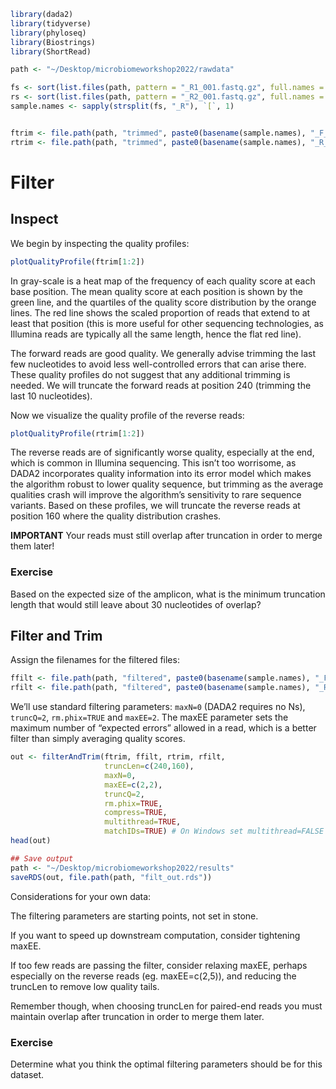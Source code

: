```r
library(dada2)
library(tidyverse)
library(phyloseq)
library(Biostrings)
library(ShortRead)

path <- "~/Desktop/microbiomeworkshop2022/rawdata"

fs <- sort(list.files(path, pattern = "_R1_001.fastq.gz", full.names = TRUE))
rs <- sort(list.files(path, pattern = "_R2_001.fastq.gz", full.names = TRUE))
sample.names <- sapply(strsplit(fs, "_R"), `[`, 1)


ftrim <- file.path(path, "trimmed", paste0(basename(sample.names), "_F_trimmed.fastq.gz"))
rtrim <- file.path(path, "trimmed", paste0(basename(sample.names), "_R_trimmed.fastq.gz"))
```

# Filter

## Inspect

We begin by inspecting the quality profiles:

```r
plotQualityProfile(ftrim[1:2])
```

In gray-scale is a heat map of the frequency of each quality score at each base position. The mean quality score at each position is shown by the green line, and the quartiles of the quality score distribution by the orange lines. The red line shows the scaled proportion of reads that extend to at least that position (this is more useful for other sequencing technologies, as Illumina reads are typically all the same length, hence the flat red line).

The forward reads are good quality. We generally advise trimming the last few nucleotides to avoid less well-controlled errors that can arise there. These quality profiles do not suggest that any additional trimming is needed. We will truncate the forward reads at position 240 (trimming the last 10 nucleotides).

Now we visualize the quality profile of the reverse reads:

```r
plotQualityProfile(rtrim[1:2])
```

The reverse reads are of significantly worse quality, especially at the end, which is common in Illumina sequencing. This isn’t too worrisome, as DADA2 incorporates quality information into its error model which makes the algorithm robust to lower quality sequence, but trimming as the average qualities crash will improve the algorithm’s sensitivity to rare sequence variants. Based on these profiles, we will truncate the reverse reads at position 160 where the quality distribution crashes.

**IMPORTANT** Your reads must still overlap after truncation in order to merge them later!

### Exercise

Based on the expected size of the amplicon, what is the minimum truncation length that would still leave about 30 nucleotides of overlap?

## Filter and Trim

Assign the filenames for the filtered files:

```r
ffilt <- file.path(path, "filtered", paste0(basename(sample.names), "_F_filtered.fastq.gz"))
rfilt <- file.path(path, "filtered", paste0(basename(sample.names), "_R_filtered.fastq.gz"))
```

We’ll use standard filtering parameters: `maxN=0` (DADA2 requires no Ns), `truncQ=2`, `rm.phix=TRUE` and `maxEE=2`. The maxEE parameter sets the maximum number of “expected errors” allowed in a read, which is a better filter than simply averaging quality scores.

```r

out <- filterAndTrim(ftrim, ffilt, rtrim, rfilt, 
                     truncLen=c(240,160),
                     maxN=0, 
                     maxEE=c(2,2), 
                     truncQ=2, 
                     rm.phix=TRUE,
                     compress=TRUE, 
                     multithread=TRUE,
                     matchIDs=TRUE) # On Windows set multithread=FALSE
head(out)

## Save output
path <- "~/Desktop/microbiomeworkshop2022/results"
saveRDS(out, file.path(path, "filt_out.rds"))
```

Considerations for your own data:

The filtering parameters are starting points, not set in stone.

If you want to speed up downstream computation, consider tightening maxEE.

If too few reads are passing the filter, consider relaxing maxEE, perhaps especially on the reverse reads (eg. maxEE=c(2,5)), and reducing the truncLen to remove low quality tails.

Remember though, when choosing truncLen for paired-end reads you must maintain overlap after truncation in order to merge them later.

### Exercise

Determine what you think the optimal filtering parameters should be for this dataset. 

